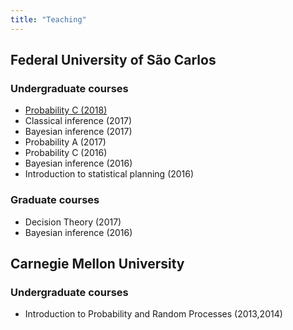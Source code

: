 ```yaml
---
title: "Teaching"
---
```


## Federal University of São Carlos

### Undergraduate courses

- [Probability C (2018)](2018-prob_c.html)
- Classical inference (2017)
- Bayesian inference (2017)
- Probability A (2017)
- Probability C (2016)
- Bayesian inference (2016)
- Introduction to statistical planning (2016)

### Graduate courses

- Decision Theory (2017)
- Bayesian inference (2016)

## Carnegie Mellon University

### Undergraduate courses

- Introduction to Probability and Random Processes (2013,2014)